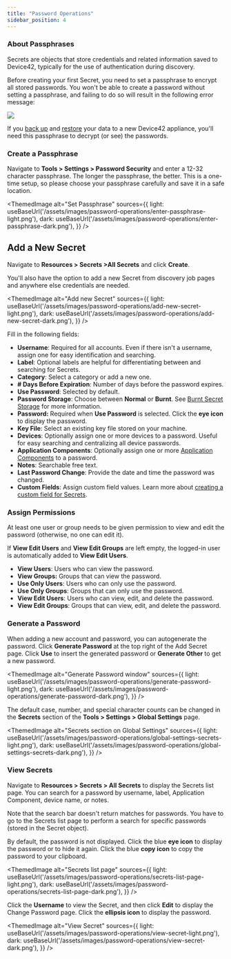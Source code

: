 ```yaml
---
title: "Password Operations"
sidebar_position: 4
---
```



### About Passphrases

Secrets are objects that store credentials and related information saved to Device42, typically for the use of authentication during discovery. 

Before creating your first Secret, you need to set a passphrase to encrypt all stored passwords. You won't be able to create a password without setting a passphrase, and failing to do so will result in the following error message:

![](/assets/images/wpid4211-media_1345899633250.png)

If you [back up](administration/appliance-manager/setting-up-backup-device42-appliance-manager.mdx) and [restore](administration/appliance-manager/device42-restore.mdx) your data to a new Device42 appliance, you'll need this passphrase to decrypt (or see) the passwords.

### Create a Passphrase

Navigate to **Tools > Settings > Password Security** and enter a 12-32 character passphrase. The longer the passphrase, the better. This is a one-time setup, so please choose your passphrase carefully and save it in a safe location.

<ThemedImage
  alt="Set Passphrase"
  sources={{
    light: useBaseUrl('/assets/images/password-operations/enter-passphrase-light.png'),
    dark: useBaseUrl('/assets/images/password-operations/enter-passphrase-dark.png'),
  }}
/>

## Add a New Secret

Navigate to **Resources > Secrets >All Secrets** and click **Create**. 

You'll also have the option to add a new Secret from discovery job pages and anywhere else credentials are needed.

<ThemedImage
  alt="Add new Secret"
  sources={{
    light: useBaseUrl('/assets/images/password-operations/add-new-secret-light.png'),
    dark: useBaseUrl('/assets/images/password-operations/add-new-secret-dark.png'),
  }}
/>

Fill in the following fields:

- **Username**: Required for all accounts. Even if there isn't a username, assign one for easy identification and searching. 
- **Label**: Optional labels are helpful for differentiating between and searching for Secrets. 
- **Category**: Select a category or add a new one. 
- **\# Days Before Expiration**: Number of days before the password expires. 
- **Use Password**: Selected by default. 
- **Password Storage**: Choose between **Normal** or **Burnt**. See [Burnt Secret Storage](administration/passwords/burnt-secret-password-storage/#what-is-a-burnt-secret.mdx) for more information.
- **Password:** Required when **Use Password** is selected. Click the **eye icon** to display the password. 
- **Key File**: Select an existing key file stored on your machine. 
- **Devices**: Optionally assign one or more devices to a password. Useful for easy searching and centralizing all device passwords.
- **Application Components**: Optionally assign one or more [Application Components](apps/application-components/index.mdx) to a password.
- **Notes**: Searchable free text.
- **Last Password Change**: Provide the date and time the password was changed.
- **Custom Fields**: Assign custom field values. Learn more about [creating a custom field for Secrets](administration/custom-key-value-pairs-explained/#create-a-custom-field-for-secrets.mdx).

### Assign Permissions

At least one user or group needs to be given permission to view and edit the password (otherwise, no one can edit it). 

If **View Edit Users** and **View Edit Groups** are left empty, the logged-in user is automatically added to **View Edit Users**.

- **View Users**: Users who can view the password. 
- **View Groups:** Groups that can view the password. 
- **Use Only Users**: Users who can only use the password. 
- **Use Only Groups**: Groups that can only use the password. 
- **View Edit Users**: Users who can view, edit, and delete the password. 
- **View Edit Groups**: Groups that can view, edit, and delete the password.

### Generate a Password

When adding a new account and password, you can autogenerate the password. Click **Generate Password** at the top right of the Add Secret page. Click **Use** to insert the generated password or **Generate Other** to get a new password.

<ThemedImage
  alt="Generate Password window"
  sources={{
    light: useBaseUrl('/assets/images/password-operations/generate-password-light.png'),
    dark: useBaseUrl('/assets/images/password-operations/generate-password-dark.png'),
  }}
/>

The default case, number, and special character counts can be changed in the **Secrets** section of the **Tools > Settings > Global Settings** page.

<ThemedImage
  alt="Secrets section on Global Settings"
  sources={{
    light: useBaseUrl('/assets/images/password-operations/global-settings-secrets-light.png'),
    dark: useBaseUrl('/assets/images/password-operations/global-settings-secrets-dark.png'),
  }}
/>

### View Secrets

Navigate to **Resources > Secrets > All Secrets** to display the Secrets list page. You can search for a password by username, label, Application Component, device name, or notes. 

Note that the search bar doesn't return matches for passwords. You have to go to the Secrets list page to perform a search for specific passwords (stored in the Secret object).

By default, the password is not displayed. Click the blue **eye icon** to display the password or to hide it again. Click the blue **copy icon** to copy the password to your clipboard.

<ThemedImage
  alt="Secrets list page"
  sources={{
    light: useBaseUrl('/assets/images/password-operations/secrets-list-page-light.png'),
    dark: useBaseUrl('/assets/images/password-operations/secrets-list-page-dark.png'),
  }}
/>

Click the **Username** to view the Secret, and then click **Edit** to display the Change Password page. Click the **ellipsis icon** to display the password.

<ThemedImage
  alt="View Secret"
  sources={{
    light: useBaseUrl('/assets/images/password-operations/view-secret-light.png'),
    dark: useBaseUrl('/assets/images/password-operations/view-secret-dark.png'),
  }}
/>
